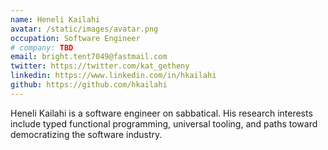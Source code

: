 ```yaml
---
name: Heneli Kailahi
avatar: /static/images/avatar.png
occupation: Software Engineer
# company: TBD
email: bright.tent7049@fastmail.com
twitter: https://twitter.com/kat_getheny
linkedin: https://www.linkedin.com/in/hkailahi
github: https://github.com/hkailahi
---
```


Heneli Kailahi is a software engineer on sabbatical. His research interests include typed functional programming, universal tooling, and paths toward democratizing the software industry.